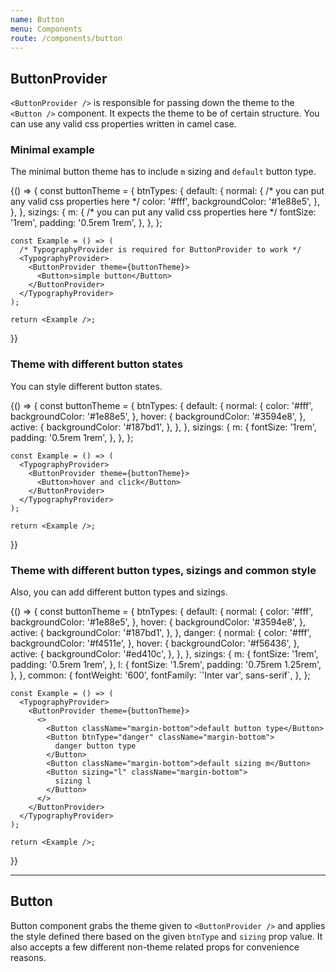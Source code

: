 ```yaml
---
name: Button
menu: Components
route: /components/button
---
```



## **ButtonProvider**

`<ButtonProvider />` is responsible for passing down the theme to the `<Button />` component. It expects the theme to be of certain structure. You can use any valid css properties written in camel case.


### **Minimal example**

The minimal button theme has to include `m` sizing and `default` button type.

<Playground>
  {() => {
    const buttonTheme = {
      btnTypes: {
        default: {
          normal: {
            /* you can put any valid css properties here */
            color: '#fff',
            backgroundColor: '#1e88e5',
          },
        },
      },
      sizings: {
        m: {
          /* you can put any valid css properties here */
          fontSize: '1rem',
          padding: '0.5rem 1rem',
        },
      },
    };

    const Example = () => (
      /* TypographyProvider is required for ButtonProvider to work */
      <TypographyProvider>
        <ButtonProvider theme={buttonTheme}>
          <Button>simple button</Button>
        </ButtonProvider>
      </TypographyProvider>
    );

    return <Example />;
  }}
</Playground>


### **Theme with different button states**

You can style different button states.

<Playground>
  {() => {
    const buttonTheme = {
      btnTypes: {
        default: {
          normal: {
            color: '#fff',
            backgroundColor: '#1e88e5',
          },
          hover: {
            backgroundColor: '#3594e8',
          },
          active: {
            backgroundColor: '#187bd1',
          },
        },
      },
      sizings: {
        m: {
          fontSize: '1rem',
          padding: '0.5rem 1rem',
        },
      },
    };

    const Example = () => (
      <TypographyProvider>
        <ButtonProvider theme={buttonTheme}>
          <Button>hover and click</Button>
        </ButtonProvider>
      </TypographyProvider>
    );

    return <Example />;
  }}
</Playground>


### **Theme with different button types, sizings and common style**

Also, you can add different button types and sizings.

<Playground>
  {() => {
    const buttonTheme = {
      btnTypes: {
        default: {
          normal: {
            color: '#fff',
            backgroundColor: '#1e88e5',
          },
          hover: {
            backgroundColor: '#3594e8',
          },
          active: {
            backgroundColor: '#187bd1',
          },
        },
        danger: {
          normal: {
            color: '#fff',
            backgroundColor: '#f4511e',
          },
          hover: {
            backgroundColor: '#f56436',
          },
          active: {
            backgroundColor: '#ed410c',
          },
        },
      },
      sizings: {
        m: {
          fontSize: '1rem',
          padding: '0.5rem 1rem',
        },
        l: {
          fontSize: '1.5rem',
          padding: '0.75rem 1.25rem',
        },
      },
      common: {
        fontWeight: '600',
        fontFamily: `'Inter var', sans-serif`,
      },
    };

    const Example = () => (
      <TypographyProvider>
        <ButtonProvider theme={buttonTheme}>
          <>
            <Button className="margin-bottom">default button type</Button>
            <Button btnType="danger" className="margin-bottom">
              danger button type
            </Button>
            <Button className="margin-bottom">default sizing m</Button>
            <Button sizing="l" className="margin-bottom">
              sizing l
            </Button>
          </>
        </ButtonProvider>
      </TypographyProvider>
    );

    return <Example />;
  }}
</Playground>


---



## **Button**

Button component grabs the theme given to `<ButtonProvider />` and applies the style defined there based on the given `btnType` and `sizing` prop value. It also accepts a few different non-theme related props for convenience reasons.

<Props of={Button} />

